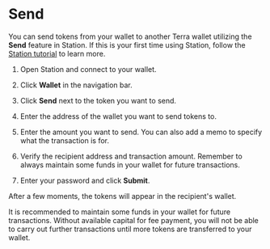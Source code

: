 
# Send

You can send tokens from your wallet to another Terra wallet utilizing the **Send** feature in Station. If this is your first time using Station, follow the [Station tutorial](Download/station-desktop.mdx) to learn more.

1. Open Station and connect to your wallet.

2. Click **Wallet** in the navigation bar.

3. Click **Send** next to the token you want to send.

4. Enter the address of the wallet you want to send tokens to.

5. Enter the amount you want to send. You can also add a memo to specify what the transaction is for.

6. Verify the recipient address and transaction amount. Remember to always maintain some funds in your wallet for future transactions.

7. Enter your password and click **Submit**.

After a few moments, the tokens will appear in the recipient's wallet.

<Admonition type="caution" icon="☢️" title="Maintain funds for transaction fees">

It is recommended to maintain some funds in your wallet for future transactions. Without available capital for fee payment, you will not be able to carry out further transactions until more tokens are transferred to your wallet.

</Admonition>
